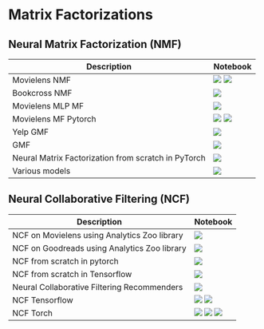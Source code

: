 # Matrix Factorizations

## Neural Matrix Factorization (NMF)

| Description | Notebook | 
| ----------- | -------- |
| Movielens NMF | <a href="https://nbviewer.org/github/recohut/notebook/blob/master/_notebooks/2021-06-11-recostep-movielens-neural-mf.ipynb" alt=""> <img src="https://colab.research.google.com/assets/colab-badge.svg" /></a> <a href="https://nbviewer.org/github/recohut/notebook/blob/master/_notebooks/T517223%20%7C%20NeuMF%20on%20ML-1m.ipynb" alt=""> <img src="https://colab.research.google.com/assets/colab-badge.svg" /></a>|
| Bookcross NMF | <a href="https://nbviewer.org/github/recohut/notebook/blob/master/_notebooks/2021-07-01-book-crossing-surprise-svd-nmf.ipynb" alt=""> <img src="https://colab.research.google.com/assets/colab-badge.svg" /></a> |
| Movielens MLP MF | <a href="https://nbviewer.org/github/recohut/notebook/blob/master/_notebooks/2021-07-04-mf-mlp-movielens-in-pytorch.ipynb" alt=""> <img src="https://colab.research.google.com/assets/colab-badge.svg" /></a> |
| Movielens MF Pytorch | <a href="https://nbviewer.org/github/recohut/notebook/blob/master/_notebooks/2021-07-05-mf-movielens-pytorch.ipynb" alt=""> <img src="https://colab.research.google.com/assets/colab-badge.svg" /></a> <a href="https://nbviewer.org/github/recohut/notebook/blob/master/_notebooks/2022-01-17-movie-mf-torch.ipynb" alt=""> <img src="https://colab.research.google.com/assets/colab-badge.svg" /></a> | 
| Yelp GMF | <a href="https://nbviewer.org/github/recohut/notebook/blob/master/_notebooks/2022-01-11-gmf-yelp.ipynb" alt=""> <img src="https://colab.research.google.com/assets/colab-badge.svg" /></a> |
| GMF | <a href="https://nbviewer.org/github/recohut/notebook/blob/master/_notebooks/2022-01-18-gmf.ipynb" alt=""> <img src="https://colab.research.google.com/assets/colab-badge.svg" /></a> | 
| Neural Matrix Factorization from scratch in PyTorch | <a href="https://nbviewer.org/github/recohut/notebook/blob/master/_notebooks/2021-04-21-rec-algo-ncf-pytorch-pyy0715.ipynb" alt=""> <img src="https://colab.research.google.com/assets/colab-badge.svg" /></a> |
| Various models | <a href="https://nbviewer.org/github/recohut/notebook/blob/master/_notebooks/T499733%20%7C%20Training%20various%20Matrix%20Factorization%20models%20on%20ML-100k%20in%20PyTorch%20Lightning%20Framework.ipynb" alt=""> <img src="https://colab.research.google.com/assets/colab-badge.svg" /></a> |

## Neural Collaborative Filtering (NCF)

| Description | Notebook | 
| ----------- | -------- |
| NCF on Movielens using Analytics Zoo library | <a href="https://nbviewer.org/github/recohut/notebook/blob/master/_notebooks/2021-06-27-analytics-zoo-ncf-movielens.ipynb" alt=""> <img src="https://colab.research.google.com/assets/colab-badge.svg" /></a> |
| NCF on Goodreads using Analytics Zoo library | <a href="https://nbviewer.org/github/recohut/notebook/blob/master/_notebooks/2021-06-27-analytics-zoo-ncf-goodreads.ipynb" alt=""> <img src="https://colab.research.google.com/assets/colab-badge.svg" /></a> |
| NCF from scratch in pytorch | <a href="https://nbviewer.org/github/recohut/notebook/blob/master/_notebooks/2021-07-03-ncf-from-scratch-pytorch.ipynb" alt=""> <img src="https://colab.research.google.com/assets/colab-badge.svg" /></a> |
| NCF from scratch in Tensorflow | <a href="https://nbviewer.org/github/recohut/notebook/blob/master/_notebooks/2021-07-14-ncf-movielens-tensorflow.ipynb" alt=""> <img src="https://colab.research.google.com/assets/colab-badge.svg" /></a> |
| Neural Collaborative Filtering Recommenders | <a href="https://nbviewer.org/github/recohut/notebook/blob/master/_notebooks/2022-01-07-ncf.ipynb" alt=""> <img src="https://colab.research.google.com/assets/colab-badge.svg" /></a> |
| NCF Tensorflow | <a href="https://nbviewer.org/github/recohut/notebook/blob/master/_notebooks/2022-01-31-ncf-tf.ipynb" alt=""> <img src="https://colab.research.google.com/assets/colab-badge.svg" /></a> <a href="https://nbviewer.org/github/recohut/notebook/blob/master/_notebooks/T416527%20%7C%20NCF%20on%20ML-1m%20in%20TF%202x.ipynb" alt=""> <img src="https://colab.research.google.com/assets/colab-badge.svg" /></a> |
| NCF Torch | <a href="https://nbviewer.org/github/recohut/notebook/blob/master/_notebooks/2022-01-31-ncf-torch-2.ipynb" alt=""> <img src="https://colab.research.google.com/assets/colab-badge.svg" /></a> <a href="https://nbviewer.org/github/recohut/notebook/blob/master/_notebooks/2022-01-31-ncf-torch.ipynb" alt=""> <img src="https://colab.research.google.com/assets/colab-badge.svg" /></a> <a href="https://nbviewer.org/github/recohut/notebook/blob/master/_notebooks/2021-07-05-movie-recommender-retrieval-pytorch-lightning.ipynb" alt=""> <img src="https://colab.research.google.com/assets/colab-badge.svg" /></a> |